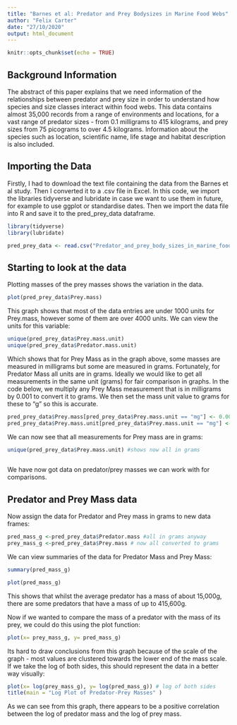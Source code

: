```yaml
---
title: "Barnes et al: Predator and Prey Bodysizes in Marine Food Webs"
author: "Felix Carter"
date: "27/10/2020"
output: html_document
---
```


```r
knitr::opts_chunk$set(echo = TRUE)
```

## Background Information

The abstract of this paper explains that we need information of the relationships between predator and prey size in order to understand how species and size classes interact within food webs.
This data contains almost 35,000 records from a range of environments and locations, for a  vast range of predator sizes - from 0.1 milligrams to 415 kilograms, and prey sizes from 75 picograms to over 4.5 kilograms. Information about the species such as location, scientific name, life stage and habitat description is also included.

## Importing the Data 

Firstly, I had to download the text file containing the data from the Barnes et al study. Then I converted it to a .csv file in Excel. In this code, we import the libraries tidyverse and lubridate in case we want to use them in future, for example to use ggplot or standardise dates. Then we import the data file into R and save it to the pred_prey_data dataframe.
```r
library(tidyverse)
library(lubridate) 
```
```r
pred_prey_data <- read.csv("Predator_and_prey_body_sizes_in_marine_food_webs_vsn4_csvcopy.csv")
```

## Starting to look at the data 

Plotting masses of the prey masses shows the variation in the data.
```r
plot(pred_prey_data$Prey.mass)
```

This graph shows that most of the data entries are under 1000 units for Prey.mass, however some of them are over 4000 units. We can view the units for this variable:
```r
unique(pred_prey_data$Prey.mass.unit)
unique(pred_prey_data$Predator.mass.unit)
```
Which shows that for Prey Mass as in the graph above, some masses are measured in milligrams but some are measured in grams. Fortunately, for Predator Mass all units are in grams. Ideally we would like to get all measurements in the same unit (grams) for fair comparison in graphs. In the code below, we multiply any Prey Mass measurement that is in milligrams by 0.001 to convert it to grams. We then set the mass unit value to grams for these to "g" so this is accurate.
```r
pred_prey_data$Prey.mass[pred_prey_data$Prey.mass.unit == "mg"] <- 0.001*pred_prey_data$Prey.mass[pred_prey_data$Prey.mass.unit == "mg"]
pred_prey_data$Prey.mass.unit[pred_prey_data$Prey.mass.unit == "mg"] <- "g"
```
We can now see that all measurements for Prey mass are in grams:
```r
unique(pred_prey_data$Prey.mass.unit) #shows now all in grams
  
```
We have now got data on predator/prey masses we can work with for comparisons.

## Predator and Prey Mass data

Now assign the data for Predator and Prey mass in grams to new data frames:
```r
pred_mass_g <-pred_prey_data$Predator.mass #all in grams anyway
prey_mass_g <-pred_prey_data$Prey.mass # now all converted to grams
```
We can view summaries of the data for Predator Mass and Prey Mass:
```r
summary(pred_mass_g)
```
```r
plot(pred_mass_g)
```

This shows that whilst the average predator has a mass of about 15,000g, there are some predators that have a mass of up to 415,600g.

Now if we wanted to compare the mass of a predator with the mass of its prey, we could do this using the plot function:  
```r
plot(x= prey_mass_g, y= pred_mass_g)
```

Its hard to draw conclusions from this graph because of the scale of the graph - most values are clustered towards the lower end of the mass scale. 
If we take the log of both sides, this should represent the data in a better way visually:

```r
plot(x= log(prey_mass_g), y= log(pred_mass_g)) # log of both sides
title(main = "Log Plot of Predator-Prey Masses" )
```

As we can see from this graph, there appears to be a positive correlation between the log of predator mass and the log of prey mass.






